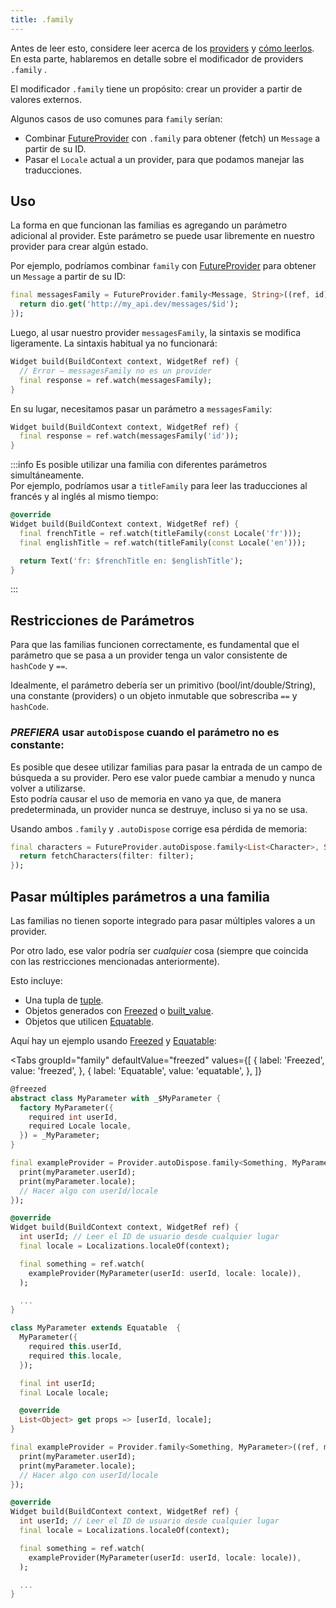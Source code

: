 ```yaml
---
title: .family
---
```



Antes de leer esto, considere leer acerca de los [providers](/docs/concepts2/providers) y [cómo leerlos](/docs/concepts/reading). 
En esta parte, hablaremos en detalle sobre el modificador de providers `.family` .

El modificador `.family` tiene un propósito: crear un provider a partir de valores externos.

Algunos casos de uso comunes para `family` serían:

- Combinar [FutureProvider] con `.family` para obtener (fetch) un `Message` a partir de su ID.
- Pasar el `Locale` actual a un provider, para que podamos manejar las traducciones.

## Uso

La forma en que funcionan las familias es agregando un parámetro adicional al provider.
Este parámetro se puede usar libremente en nuestro provider para crear algún estado.

Por ejemplo, podríamos combinar `family` con [FutureProvider] para obtener un `Message` a partir de su ID:

```dart
final messagesFamily = FutureProvider.family<Message, String>((ref, id) async {
  return dio.get('http://my_api.dev/messages/$id');
});
```

Luego, al usar nuestro provider `messagesFamily`, la sintaxis se modifica ligeramente.
La sintaxis habitual ya no funcionará:

```dart
Widget build(BuildContext context, WidgetRef ref) {
  // Error – messagesFamily no es un provider
  final response = ref.watch(messagesFamily);
}
```

En su lugar, necesitamos pasar un parámetro a `messagesFamily`:

```dart
Widget build(BuildContext context, WidgetRef ref) {
  final response = ref.watch(messagesFamily('id'));
}
```

:::info
Es posible utilizar una familia con diferentes parámetros simultáneamente.  
Por ejemplo, podríamos usar a `titleFamily` para leer las traducciones al francés y al inglés al mismo tiempo:

```dart
@override
Widget build(BuildContext context, WidgetRef ref) {
  final frenchTitle = ref.watch(titleFamily(const Locale('fr')));
  final englishTitle = ref.watch(titleFamily(const Locale('en')));

  return Text('fr: $frenchTitle en: $englishTitle');
}
```

:::

## Restricciones de Parámetros


Para que las familias funcionen correctamente, es fundamental que el parámetro que se 
pasa a un provider tenga un valor consistente de `hashCode` y `==`.

Idealmente, el parámetro debería ser un primitivo (bool/int/double/String), una constante (providers) 
o un objeto inmutable que sobrescriba `==` y `hashCode`.

### _PREFIERA_ usar `autoDispose` cuando el parámetro no es constante:

Es posible que desee utilizar familias para pasar la entrada de un campo de búsqueda a su provider. 
Pero ese valor puede cambiar a menudo y nunca volver a utilizarse.  
Esto podría causar el uso de memoria en vano ya que, de manera predeterminada, un provider nunca se destruye, incluso si ya no se usa.

Usando ambos `.family` y `.autoDispose` corrige esa pérdida de memoria:

```dart
final characters = FutureProvider.autoDispose.family<List<Character>, String>((ref, filter) async {
  return fetchCharacters(filter: filter);
});
```

## Pasar múltiples parámetros a una familia

Las familias no tienen soporte integrado para pasar múltiples valores a un provider.

Por otro lado, ese valor podría ser _cualquier_ cosa (siempre que coincida con las restricciones mencionadas anteriormente).

Esto incluye:

- Una tupla de [tuple](http://pub.dev/packages/tuple).
- Objetos generados con [Freezed] o [built_value](https://pub.dev/packages/built_value).
- Objetos que utilicen [Equatable](https://pub.dev/packages/equatable).

Aquí hay un ejemplo usando [Freezed] y [Equatable]:

<Tabs
  groupId="family"
  defaultValue="freezed"
  values={[
    { label: 'Freezed', value: 'freezed', },
    { label: 'Equatable', value: 'equatable', },
  ]}
>

<TabItem value="freezed">

```dart
@freezed
abstract class MyParameter with _$MyParameter {
  factory MyParameter({
    required int userId,
    required Locale locale,
  }) = _MyParameter;
}

final exampleProvider = Provider.autoDispose.family<Something, MyParameter>((ref, myParameter) {
  print(myParameter.userId);
  print(myParameter.locale);
  // Hacer algo con userId/locale
});

@override
Widget build(BuildContext context, WidgetRef ref) {
  int userId; // Leer el ID de usuario desde cualquier lugar
  final locale = Localizations.localeOf(context);

  final something = ref.watch(
    exampleProvider(MyParameter(userId: userId, locale: locale)),
  );

  ...
}
```

</TabItem>
<TabItem value="equatable">

```dart
class MyParameter extends Equatable  {
  MyParameter({
    required this.userId,
    required this.locale,
  });

  final int userId;
  final Locale locale;

  @override
  List<Object> get props => [userId, locale];
}

final exampleProvider = Provider.family<Something, MyParameter>((ref, myParameter) {
  print(myParameter.userId);
  print(myParameter.locale);
  // Hacer algo con userId/locale
});

@override
Widget build(BuildContext context, WidgetRef ref) {
  int userId; // Leer el ID de usuario desde cualquier lugar
  final locale = Localizations.localeOf(context);

  final something = ref.watch(
    exampleProvider(MyParameter(userId: userId, locale: locale)),
  );

  ...
}
```

</TabItem>
</Tabs>

[freezed]: https://pub.dev/packages/freezed
[provider]: https://pub.dev/documentation/riverpod/latest/riverpod/Provider-class.html
[Equatable]: https://pub.dev/packages/equatable
[futureprovider]: https://pub.dev/documentation/hooks_riverpod/3.0.0-dev.15/hooks_riverpod/FutureProvider-class.html
